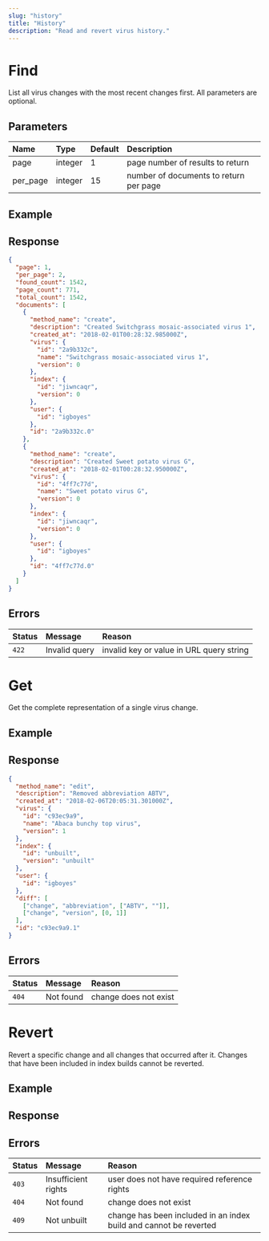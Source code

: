 ```yaml
---
slug: "history"
title: "History"
description: "Read and revert virus history."
---
```


# Find

List all virus changes with the most recent changes first. All parameters are optional.

<Endpoint method="GET" path="/api/history" />

## Parameters

| Name     | Type    | Default | Description                            |
| :------- | :------ | :------ | :------------------------------------- |
| page     | integer | 1       | page number of results to return       |
| per_page | integer | 15      | number of documents to return per page |

## Example

<Request method="GET" method="/api/history?page=1&per_page=2" />

## Response

<Response status="200 OK">

```json
{
  "page": 1,
  "per_page": 2,
  "found_count": 1542,
  "page_count": 771,
  "total_count": 1542,
  "documents": [
    {
      "method_name": "create",
      "description": "Created Switchgrass mosaic-associated virus 1",
      "created_at": "2018-02-01T00:28:32.985000Z",
      "virus": {
        "id": "2a9b332c",
        "name": "Switchgrass mosaic-associated virus 1",
        "version": 0
      },
      "index": {
        "id": "jiwncaqr",
        "version": 0
      },
      "user": {
        "id": "igboyes"
      },
      "id": "2a9b332c.0"
    },
    {
      "method_name": "create",
      "description": "Created Sweet potato virus G",
      "created_at": "2018-02-01T00:28:32.950000Z",
      "virus": {
        "id": "4ff7c77d",
        "name": "Sweet potato virus G",
        "version": 0
      },
      "index": {
        "id": "jiwncaqr",
        "version": 0
      },
      "user": {
        "id": "igboyes"
      },
      "id": "4ff7c77d.0"
    }
  ]
}
```

</Response>

## Errors

| Status | Message       | Reason                                   |
| :----- | :------------ | :--------------------------------------- |
| `422`  | Invalid query | invalid key or value in URL query string |

# Get

Get the complete representation of a single virus change.

<Endpoint method="GET" path="/api/history/:id" />

## Example

<Request method="GET" path="/api/history/c93ec9a9.1" />

## Response

<Response status="200 OK">

```json
{
  "method_name": "edit",
  "description": "Removed abbreviation ABTV",
  "created_at": "2018-02-06T20:05:31.301000Z",
  "virus": {
    "id": "c93ec9a9",
    "name": "Abaca bunchy top virus",
    "version": 1
  },
  "index": {
    "id": "unbuilt",
    "version": "unbuilt"
  },
  "user": {
    "id": "igboyes"
  },
  "diff": [
    ["change", "abbreviation", ["ABTV", ""]],
    ["change", "version", [0, 1]]
  ],
  "id": "c93ec9a9.1"
}
```

</Response>

## Errors

| Status | Message   | Reason                |
| :----- | :-------- | :-------------------- |
| `404`  | Not found | change does not exist |

# Revert

<Permission name="modify_otu" resource="reference" />

Revert a specific change and all changes that occurred after it. Changes that have been included in index builds cannot be reverted.

<Endpoint method="DELETE" path="/api/history/:id" />

## Example

<Request method="DELETE" path="/api/history/c93ec9a9.1" />

## Response

<Response status="204 No Content" />

## Errors

| Status | Message             | Reason                                                            |
| :----- | :------------------ | :---------------------------------------------------------------- |
| `403`  | Insufficient rights | user does not have required reference rights                      |
| `404`  | Not found           | change does not exist                                             |
| `409`  | Not unbuilt         | change has been included in an index build and cannot be reverted |
